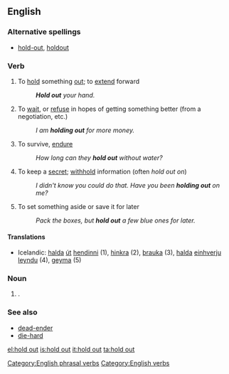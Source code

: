 ==English==

===Alternative spellings===
*{{i-c|noun}} [[hold-out]], [[holdout]]

===Verb===
{{en-verb|inf=to [[hold]] [[out]]|holds out|holding out|held out}}

# To [[hold]] something [[out]]; to [[extend]] forward
#: '''''Hold out''' your hand.''
# {{idiom}} To [[wait]], or [[refuse]] in hopes of getting something better (from a negotiation, etc.)
#: ''I am '''holding out''' for more money.''
# {{idiom}} To survive, [[endure]]
#: ''How long can they '''hold out''' without water?''
# {{idiom}} To keep a [[secret]]; [[withhold]] information (often ''hold out on'')
#: ''I didn't know you could do that.  Have you been '''holding out''' on me?''
# To set something aside or save it for later
#: ''Pack the boxes, but '''hold out''' a few blue ones for later.''

====Translations====
* Icelandic: [[halda]] [[út]] [[hendinni]] (1), [[hinkra]] (2), [[þrauka]] (3), [[halda]] [[einhverju]] [[leyndu]] (4), [[geyma]] (5)

===Noun===
{{en-noun|sg=[[hold]] [[out]]}}

# {{alternative spelling of|holdout}}.

===See also===
* [[dead-ender]]
* [[die-hard]]

[[Category:English phrasal verbs]]
[[Category:English verbs]]

[[el:hold out]]
[[is:hold out]]
[[it:hold out]]
[[ta:hold out]]